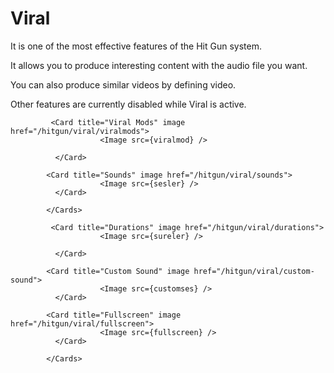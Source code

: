 


# Viral

It is one of the most effective features of the Hit Gun system.

It allows you to produce interesting content with the audio file you want.

You can also produce similar videos by defining video.




<Callout type="info" emoji="ℹ️">
 Other features are currently disabled while Viral is active. 
</Callout>
 


  <Cards num={2}>

             <Card title="Viral Mods" image href="/hitgun/viral/viralmods">
                        <Image src={viralmod} /> 
             
              </Card>

            <Card title="Sounds" image href="/hitgun/viral/sounds">
                        <Image src={sesler} />
              </Card>

            </Cards>

  <Cards num={3}>

             <Card title="Durations" image href="/hitgun/viral/durations">
                        <Image src={sureler} /> 
             
              </Card>

            <Card title="Custom Sound" image href="/hitgun/viral/custom-sound">
                        <Image src={customses} />
              </Card>

            <Card title="Fullscreen" image href="/hitgun/viral/fullscreen">
                        <Image src={fullscreen} />
              </Card>

            </Cards>    

